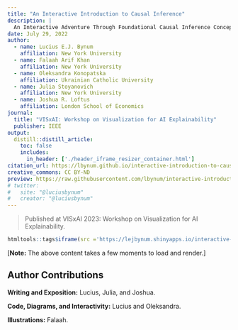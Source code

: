 ```yaml
---
title: "An Interactive Introduction to Causal Inference"
description: | 
  An Interactive Adventure Through Foundational Causal Inference Concepts
date: July 29, 2022
author:
  - name: Lucius E.J. Bynum
    affiliation: New York University
  - name: Falaah Arif Khan
    affiliation: New York University
  - name: Oleksandra Konopatska
    affiliation: Ukrainian Catholic University
  - name: Julia Stoyanovich
    affiliation: New York University
  - name: Joshua R. Loftus
    affiliation: London School of Economics
journal: 
  title: "VISxAI: Workshop on Visualization for AI Explainability"
  publisher: IEEE
output: 
  distill::distill_article:
    toc: false
    includes:
      in_header: ['./header_iframe_resizer_container.html']
citation_url: https://lbynum.github.io/interactive-introduction-to-causal-inference
creative_commons: CC BY-ND
preview: https://raw.githubusercontent.com/lbynum/interactive-introduction-to-causal-inference/main/graphical_model.png
# twitter:
#   site: "@luciusbynum"
#   creator: "@luciusbynum"
---
```


> Published at VISxAI 2023: Workshop on Visualization for AI Explainability.

```r
htmltools::tags$iframe(src ='https://lejbynum.shinyapps.io/interactive-causal-inference', width='100%', `data-external`='1', scrolling='no')
```

<script>iFrameResize({log:true})</script>

[**Note:** The above content takes a few moments to load and render.]

## Author Contributions {.appendix}

**Writing and Exposition:** Lucius, Julia, and Joshua.

**Code, Diagrams, and Interactivity:** Lucius and Oleksandra.

**Illustrations:** Falaah.